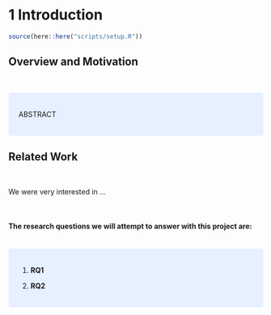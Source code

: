 # 1 Introduction

```r
source(here::here("scripts/setup.R"))
```

## Overview and Motivation

<br>

<style>
div.blue { background-color:#e6f0ff; border-radius: 5px; padding: 20px;}
</style>
<div class = "blue">

ABSTRACT

</div>

## Related Work

<br>

We were very interested in ...

<br>

#### The research questions we will attempt to answer with this project are:

<br>
<style>
div.blue { background-color:#e6f0ff; border-radius: 5px; padding: 20px;}
</style>
<div class = "blue">

1. **RQ1**

2. **RQ2**


</div>

<br>




